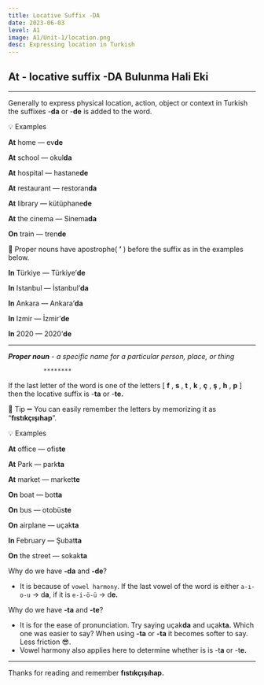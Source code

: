 ```yaml
---
title: Locative Suffix -DA
date: 2023-06-03
level: A1
image: A1/Unit-1/location.png 
desc: Expressing location in Turkish
---
```


## At - locative suffix -DA  Bulunma Hali Eki
---

Generally to express physical location, action, object or context in Turkish the suffixes -**da** or -**de** is added to the word.

<aside>
💡 
Examples

**At** home — ev**de**     

**At** school — okul**da**

**At** hospital — hastane**de**

**At** restaurant — restoran**da**

**At** library —  kütüphane**de**

**At** the cinema — Sinema**da**

**On** train — tren**de**


📌 Proper nouns have apostrophe( **’** ) before the suffix as in the examples below.

**In** Türkiye   —  Türkiye’**de**

**In** Istanbul  —  İstanbul’**da**

**In** Ankara    —  Ankara’**da**

**In** Izmir     —  İzmir’**de**

**In** 2020      —  2020’**de**



******** 
***Proper noun*** - *a specific name for a particular person, place, or thing*

</aside>

              ********

If the last letter of the word is one of the letters [ **f** , **s** , **t** , **k** , **ç** , **ş** , **h** , **p** ] then the locative suffix is
 -******ta****** or -****te.****

🍊 Tip ➖ You can easily remember the letters by memorizing it as “**fıstıkçışıhap**”.

<aside>
💡 
Examples

**At** office — ofis**te**

**At** Park — park**ta**

**At** market — market**te**

**On** boat — bot**ta**

**On** bus — otobüs**te**

**On** airplane — uçak**ta**

**In** February — Şubat**ta**

**On** the street — sokak**ta**

</aside>

Why do we have **-da** and **-de**?

- It is because of `vowel harmony`. If the last vowel of the word is either `a-ı-o-u` → d**a**,
if it is `e-i-ö-ü` → d**e.**

Why do we have **-ta** and **-te**?

- It is for the ease of pronunciation. Try saying uçak**da**  and uçak**ta.** Which one was easier to say? When using **-ta** or **-ta** it becomes softer to say. Less friction 😎.
- Vowel harmony also applies here to determine whether is is -t**a** or -t**e.**

---
Thanks for reading and remember **fıstıkçışıhap.**
